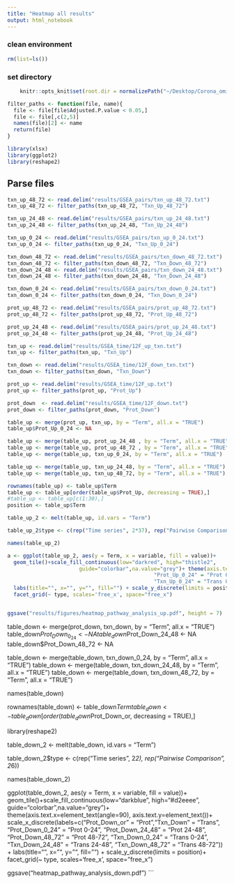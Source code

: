```yaml
---
title: "Heatmap all results"
output: html_notebook
---
```



### clean environment
```r
rm(list=ls())
```

### set directory
```r
    knitr::opts_knit$set(root.dir = normalizePath("~/Desktop/Corona_omics/")) 
```

```r
filter_paths <- function(file, name){
  file <- file[file$Adjusted.P.value < 0.05,]
  file <- file[,c(2,5)]
  names(file)[2] <- name
  return(file)
}
```

```r
library(xlsx)
library(ggplot2)
library(reshape2)
```

## Parse files
```r
txn_up_48_72 <- read.delim("results/GSEA_pairs/txn_up_48_72.txt")
txn_up_48_72 <- filter_paths(txn_up_48_72, "Txn_Up_48_72")

txn_up_24_48 <- read.delim("results/GSEA_pairs/txn_up_24_48.txt")
txn_up_24_48 <- filter_paths(txn_up_24_48, "Txn_Up_24_48")

txn_up_0_24 <- read.delim("results/GSEA_pairs/txn_up_0_24.txt")
txn_up_0_24 <- filter_paths(txn_up_0_24, "Txn_Up_0_24")

txn_down_48_72 <- read.delim("results/GSEA_pairs/txn_down_48_72.txt")
txn_down_48_72 <- filter_paths(txn_down_48_72, "Txn_Down_48_72")
txn_down_24_48 <- read.delim("results/GSEA_pairs/txn_down_24_48.txt")
txn_down_24_48 <- filter_paths(txn_down_24_48, "Txn_Down_24_48")

txn_down_0_24 <- read.delim("results/GSEA_pairs/txn_down_0_24.txt")
txn_down_0_24 <- filter_paths(txn_down_0_24, "Txn_Down_0_24")

prot_up_48_72 <- read.delim("results/GSEA_pairs/prot_up_48_72.txt")
prot_up_48_72 <- filter_paths(prot_up_48_72, "Prot_Up_48_72")

prot_up_24_48 <- read.delim("results/GSEA_pairs/prot_up_24_48.txt")
prot_up_24_48 <- filter_paths(prot_up_24_48, "Prot_Up_24_48")

txn_up <- read.delim("results/GSEA_time/12F_up_txn.txt")
txn_up <- filter_paths(txn_up, "Txn_Up")

txn_down <- read.delim("results/GSEA_time/12F_down_txn.txt")
txn_down <- filter_paths(txn_down, "Txn_Down")

prot_up <- read.delim("results/GSEA_time/12F_up.txt")
prot_up <- filter_paths(prot_up, "Prot_Up")

prot_down  <- read.delim("results/GSEA_time/12F_down.txt")
prot_down <- filter_paths(prot_down, "Prot_Down")
```

```r
table_up <- merge(prot_up, txn_up, by = "Term", all.x = "TRUE")
table_up$Prot_Up_0_24 <- NA

table_up <- merge(table_up, prot_up_24_48 , by = "Term", all.x = "TRUE")
table_up <- merge(table_up, prot_up_48_72 , by = "Term", all.x = "TRUE")
table_up <- merge(table_up, txn_up_0_24, by = "Term", all.x = "TRUE")

table_up <- merge(table_up, txn_up_24_48, by = "Term", all.x = "TRUE")
table_up <- merge(table_up, txn_up_48_72, by = "Term", all.x = "TRUE")
```


```r
rownames(table_up) <- table_up$Term
table_up <- table_up[order(table_up$Prot_Up, decreasing = TRUE),]
#table_up <- table_up[c(1:30),]
position <- table_up$Term
```

```r


table_up_2 <- melt(table_up, id.vars = "Term")
```

```r
table_up_2$type <- c(rep("Time series", 2*37), rep("Pairwise Comparison", 37*6))
```

```r
names(table_up_2)
```

```r
a <- ggplot(table_up_2, aes(y = Term, x = variable, fill = value))+ 
  geom_tile()+scale_fill_continuous(low="darkred", high="thistle2", 
                       guide="colorbar",na.value="grey")+ theme(axis.text.x=element_text(angle=90), axis.text.y=element_text())+ scale_x_discrete(labels=c("Prot_Up" = "Prot","Txn_Up" = "Trans",
                                               "Prot_Up_0_24" = "Prot 0-24", "Prot_Up_24_48" = "Prot 24-48", "Prot_Up_48_72" = "Prot 48-72", 
                                               "Txn_Up_0_24" = "Trans 0-24", "Txn_Up_24_48" = "Trans 24-48", "Txn_Up_48_72" = "Trans 48-72")) + 
  labs(title="", x="", y="", fill="") + scale_y_discrete(limits = position)+ 
  facet_grid(~ type, scales='free_x', space="free_x")


ggsave("results/figures/heatmap_pathway_analysis_up.pdf", height = 7)
```


table_down <- merge(prot_down, txn_down, by = "Term", all.x = "TRUE")
table_down$Prot_Down_0_24 <- NA
table_down$Prot_Down_24_48 <- NA
table_down$Prot_Down_48_72 <- NA

table_down <- merge(table_down, txn_down_0_24, by = "Term", all.x = "TRUE")
table_down <- merge(table_down, txn_down_24_48, by = "Term", all.x = "TRUE")
table_down <- merge(table_down, txn_down_48_72, by = "Term", all.x = "TRUE")


names(table_down)


rownames(table_down) <- table_down$Term
table_down <- table_down[order(table_down$Prot_Down_or, decreasing = TRUE),]

library(reshape2)

table_down_2 <- melt(table_down, id.vars = "Term")


table_down_2$type <- c(rep("Time series", 2*2), rep("Pairwise Comparison", 2*6))


names(table_down_2)

ggplot(table_down_2, aes(y = Term, x = variable, fill = value))+ 
  geom_tile()+scale_fill_continuous(low="darkblue", high="#d2eeee", 
                       guide="colorbar",na.value="grey")+ theme(axis.text.x=element_text(angle=90), axis.text.y=element_text())+ scale_x_discrete(labels=c("Prot_Down_or" = "Prot","Txn_Down" = "Trans",
                                               "Prot_Down_0_24" = "Prot 0-24", "Prot_Down_24_48" = "Prot 24-48", "Prot_Down_48_72" = "Prot 48-72", 
                                               "Txn_Down_0_24" = "Trans 0-24", "Txn_Down_24_48" = "Trans 24-48", "Txn_Down_48_72" = "Trans 48-72")) + 
  labs(title="", x="", y="", fill="") + scale_y_discrete(limits = position)+ 
  facet_grid(~ type, scales='free_x', space="free_x")


ggsave("heatmap_pathway_analysis_down.pdf")
```



